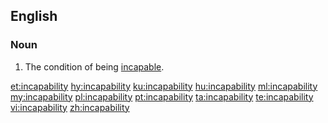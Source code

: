 ==English==

===Noun===
{{en-noun|-|incapabilities}}

# The condition of being [[incapable]].

[[et:incapability]]
[[hy:incapability]]
[[ku:incapability]]
[[hu:incapability]]
[[ml:incapability]]
[[my:incapability]]
[[pl:incapability]]
[[pt:incapability]]
[[ta:incapability]]
[[te:incapability]]
[[vi:incapability]]
[[zh:incapability]]